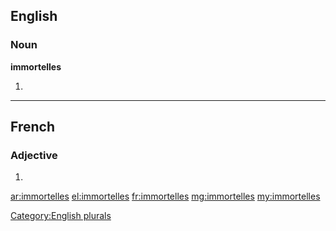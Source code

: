 ==English==

===Noun===
'''immortelles'''

# {{plural of|[[immortelle]]}}

[[Category:English plurals]]

----

==French==

===Adjective===
{{fr-adj-form}} {{f|p}}

# {{feminine plural of|immortel|lang=fr}}

[[ar:immortelles]]
[[el:immortelles]]
[[fr:immortelles]]
[[mg:immortelles]]
[[my:immortelles]]